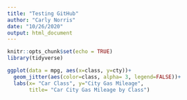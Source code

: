 ```yaml
---
title: "Testing GitHub"
author: "Carly Norris"
date: "10/26/2020"
output: html_document
---
```


```r
knitr::opts_chunk$set(echo = TRUE)
library(tidyverse)
```

```r
ggplot(data = mpg, aes(x=class, y=cty))+
  geom_jitter(aes(color=class, alpha= 3, legend=FALSE))+
  labs(x= "Car Class", y="City Gas Mileage",
       title= "Car City Gas Mileage by Class")
```

